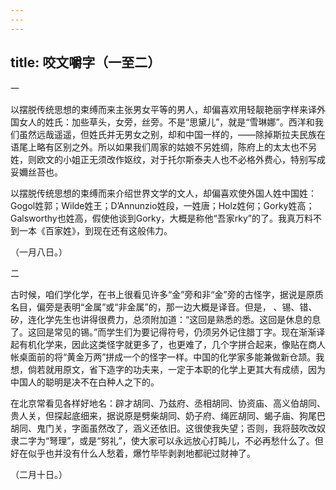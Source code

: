 ```yaml
---
---
---
```

title: 咬文嚼字（一至二）
---



一

以摆脱传统思想的束缚而来主张男女平等的男人，却偏喜欢用轻靓艳丽字样来译外国女人的姓氏：加些草头，女旁，丝旁。不是“思黛儿”，就是“雪琳娜”。西洋和我们虽然远哉遥遥，但姓氏并无男女之别，却和中国一样的，——除掉斯拉夫民族在语尾上略有区别之外。所以如果我们周家的姑娘不另姓绸，陈府上的太太也不另姓，则欧文的小姐正无须改作妪纹，对于托尔斯泰夫人也不必格外费心，特别写成妥嬭丝苔也。

以摆脱传统思想的束缚而来介绍世界文学的文人，却偏喜欢使外国人姓中国姓：Gogol姓郭；Wilde姓王；D’Annunzio姓段，一姓唐；Holz姓何；Gorky姓高；Galsworthy也姓高，假使他谈到Gorky，大概是称他“吾家rky”的了。我真万料不到一本《百家姓》，到现在还有这般伟力。

（一月八日。）

二

古时候，咱们学化学，在书上很看见许多“金”旁和非“金”旁的古怪字，据说是原质名目，偏旁是表明“金属”或“非金属”的，那一边大概是译音。但是， 、锡、错、矽，连化学先生也讲得很费力，总须附加道：“这回是熟悉的悉。这回是休息的息了。这回是常见的锡。”而学生们为要记得符号，仍须另外记住腊丁字。现在渐渐译起有机化学来，因此这类怪字就更多了，也更难了，几个字拼合起来，像贴在商人帐桌面前的将“黄金万两”拼成一个的怪字一样。中国的化学家多能兼做新仓颉。我想，倘若就用原文，省下造字的功夫来，一定于本职的化学上更其大有成绩，因为中国人的聪明是决不在白种人之下的。

在北京常看见各样好地名：辟才胡同、乃兹府、丞相胡同、协资庙、高义伯胡同、贵人关，但探起底细来，据说原是劈柴胡同、奶子府、绳匠胡同、蝎子庙、狗尾巴胡同、鬼门关，字面虽然改了，涵义还依旧。这很使我失望；否则，我将鼓吹改奴隶二字为“弩理”，或是“努礼”，使大家可以永远放心打盹儿，不必再愁什么了。但好在似乎也并没有什么人愁着，爆竹毕毕剥剥地都祀过财神了。

（二月十日。）